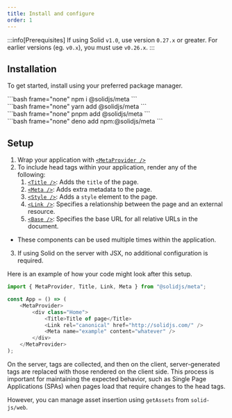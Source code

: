 ```yaml
---
title: Install and configure
order: 1
---
```


:::info[Prerequisites]
If using Solid `v1.0`, use version `0.27.x` or greater.
For earlier versions (eg. `v0.x`), you must use `v0.26.x`.
:::

## Installation

To get started, install using your preferred package manager.

<TabsCodeBlocks>
<div id="npm">
```bash frame="none"
npm i @solidjs/meta
```
</div>

<div id="yarn">```bash frame="none" yarn add @solidjs/meta ```</div>

<div id="pnpm">```bash frame="none" pnpm add @solidjs/meta ```</div>

<div id="deno">
```bash frame="none"
deno add npm:@solidjs/meta
```
</div>
</TabsCodeBlocks>

## Setup

1. Wrap your application with [`<MetaProvider />`](/solid-meta/reference/meta/metaprovider)
2. To include head tags within your application, render any of the following:
   1. [`<Title />`](/solid-meta/reference/meta/title): Adds the `title` of the page.
   2. [`<Meta />`](/solid-meta/reference/meta/meta): Adds extra metadata to the page.
   3. [`<Style />`](/solid-meta/reference/meta/style): Adds a `style` element to the page.
   4. [`<Link />`](/solid-meta/reference/meta/link): Specifies a relationship between the page and an external resource.
   5. [`<Base />`](/solid-meta/reference/meta/base): Specifies the base URL for all relative URLs in the document.

- These components can be used multiple times within the application.

3.  If using Solid on the server with JSX, no additional configuration is required.

Here is an example of how your code might look after this setup.

```js
import { MetaProvider, Title, Link, Meta } from "@solidjs/meta";

const App = () => (
	<MetaProvider>
		<div class="Home">
			<Title>Title of page</Title>
			<Link rel="canonical" href="http://solidjs.com/" />
			<Meta name="example" content="whatever" />
		</div>
	</MetaProvider>
);
```

On the server, tags are collected, and then on the client, server-generated tags are replaced with those rendered on the client side.
This process is important for maintaining the expected behavior, such as Single Page Applications (SPAs) when pages load that require changes to the head tags.

However, you can manage asset insertion using `getAssets` from `solid-js/web`.
